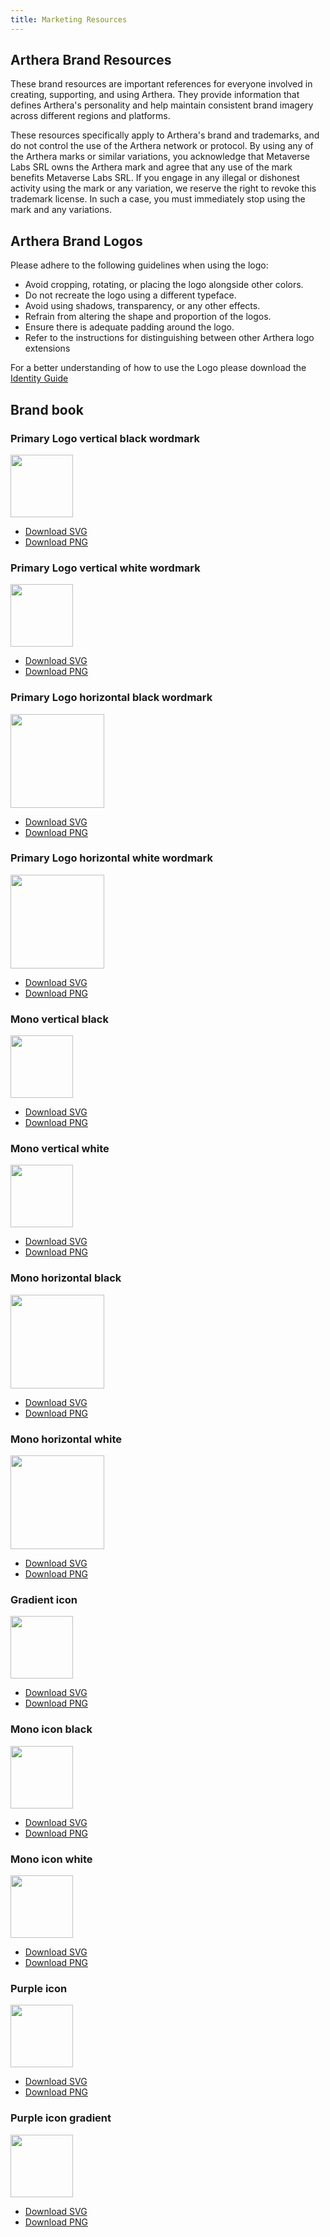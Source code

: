 ```yaml
---
title: Marketing Resources
---
```


## Arthera Brand Resources

These brand resources are important references for everyone involved in creating, supporting, and using Arthera. They provide information that defines Arthera's personality and help maintain consistent brand imagery across different regions and platforms.

These resources specifically apply to Arthera's brand and trademarks, and do not control the use of the Arthera network or protocol. By using any of the Arthera marks or similar variations, you acknowledge that Metaverse Labs SRL owns the Arthera mark and agree that any use of the mark benefits Metaverse Labs SRL. If you engage in any illegal or dishonest activity using the mark or any variation, we reserve the right to revoke this trademark license. In such a case, you must immediately stop using the mark and any variations.

## Arthera Brand Logos
Please adhere to the following guidelines when using the logo:

- Avoid cropping, rotating, or placing the logo alongside other colors.
- Do not recreate the logo using a different typeface.
- Avoid using shadows, transparency, or any other effects.
- Refrain from altering the shape and proportion of the logos.
- Ensure there is adequate padding around the logo.
- Refer to the instructions for distinguishing between other Arthera logo extensions

For a better understanding of how to use the Logo please download the [Identity Guide](../assets/Arthera_Branding_Guide_1.0.pdf)

## Brand book

### Primary Logo vertical black wordmark
<div className="mb-1">
    <img src="/img/primary_vertical_black_wordmark.svg" width="100"/>
</div>

- [Download SVG](/img/primary_vertical_black_wordmark.svg)
- [Download PNG](/img/primary_vertical_black_wordmark.png)

### Primary Logo vertical white wordmark
<div className="mb-1">
    <img src="/img/primary_vertical_white_wordmark.svg" width="100"/>
</div>

- [Download SVG](/img/primary_vertical_white_wordmark.svg)
- [Download PNG](/img/primary_vertical_white_wordmark.png)

### Primary Logo horizontal black wordmark
<div className="mb-1">
    <img src="/img/primary_horiz_black_wordmark.svg" width="150"/>
</div>

- [Download SVG](/img/primary_horiz_black_wordmark.svg)
- [Download PNG](/img/primary_horiz_black_wordmark.png)

### Primary Logo horizontal white wordmark
<div className="mb-1">
    <img src="/img/primary_horiz_white_wordmark.svg" width="150"/>
</div>

- [Download SVG](/img/primary_horiz_white_wordmark.svg)
- [Download PNG](/img/primary_horiz_white_wordmark.png)

### Mono vertical black
<div className="mb-1">
    <img src="/img/mono_vert_black.svg" width="100"/>
</div>

- [Download SVG](/img/mono_vert_black.svg)
- [Download PNG](/img/mono_vert_black.png)

### Mono vertical white
<div className="mb-1">
    <img src="/img/mono_vert_white.svg" width="100"/>
</div>

- [Download SVG](/img/mono_vert_white.svg)
- [Download PNG](/img/mono_vert_white.png)

### Mono horizontal black
<div className="mb-1">
    <img src="/img/mono_horiz_black.svg" width="150"/>
</div>

- [Download SVG](/img/mono_horiz_black.svg)
- [Download PNG](/img/mono_horiz_black.png)

### Mono horizontal white
<div className="mb-1">
    <img src="/img/mono_horiz_white.svg" width="150"/>
</div>

- [Download SVG](/img/mono_horiz_white.svg)
- [Download PNG](/img/mono_horiz_white.png)

### Gradient icon
<div className="mb-1">
    <img src="/img/gradient_icon.svg" width="100"/>
</div>

- [Download SVG](/img/gradient_icon.svg)
- [Download PNG](/img/gradient_icon.png)

### Mono icon black
<div className="mb-1">
    <img src="/img/mono_icon_black.svg" width="100"/>
</div>

- [Download SVG](/img/mono_icon_black.svg)
- [Download PNG](/img/mono_icon_black.png)

### Mono icon white
<div className="mb-1">
    <img src="/img/mono_icon_white.svg" width="100"/>
</div>

- [Download SVG](/img/mono_icon_white.svg)
- [Download PNG](/img/mono_icon_white.png)

### Purple icon 
<div className="mb-1">
    <img src="/img/purple_icon.svg" width="100"/>
</div>

- [Download SVG](/img/purple_icon.svg)
- [Download PNG](/img/purple_icon.png)

### Purple icon gradient
<div className="mb-1">
    <img src="/img/purple_icon_gradient.svg" width="100"/>
</div>

- [Download SVG](/img/purple_icon_gradient.svg)
- [Download PNG](/img/purple_icon_gradient.png)
